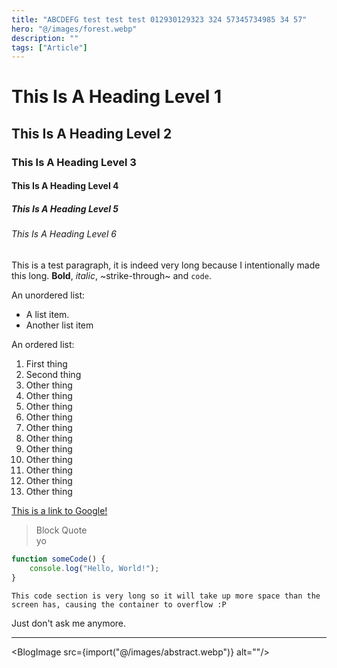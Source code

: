 ```yaml
---
title: "ABCDEFG test test test 012930129323 324 57345734985 34 57"
hero: "@/images/forest.webp"
description: ""
tags: ["Article"]
---
```



# This Is A Heading Level 1

## This Is A Heading Level 2

### This Is A Heading Level 3

#### This Is A Heading Level 4

##### This Is A Heading Level 5

###### This Is A Heading Level 6

This is a test paragraph, it is indeed very long because I intentionally made this long. **Bold**, _italic_, ~strike-through~ and `code`.

An unordered list:

* A list item.
* Another list item

An ordered list:

1. First thing
2. Second thing
3. Other thing
4. Other thing
5. Other thing
6. Other thing
7. Other thing
8. Other thing
9. Other thing
10. Other thing
11. Other thing
12. Other thing
13. Other thing

[This is a link to Google!](https://www.google.com)

> Block Quote  
> yo

```js
function someCode() {
    console.log("Hello, World!");
}
```

```
This code section is very long so it will take up more space than the screen has, causing the container to overflow :P
```

Just don't ask me anymore.

---

<BlogImage src={import("@/images/abstract.webp")} alt=""/>